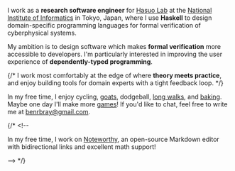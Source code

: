 I work as a **research software engineer** for [Hasuo Lab](https://group-mmm.org/~ichiro/) at the <a href="https://www.nii.ac.jp/en/">National Institute of Informatics</a> in Tokyo, Japan, where I use **Haskell** to design domain-specific programming languages for formal verification of cyberphysical systems.

My ambition is to design software which makes **formal verification** more accessible to developers. I'm particularly interested in improving the user experience of **dependently-typed programming**.

{/*
I work most comfortably at the edge of where <b>theory meets practice</b>, and enjoy building tools for domain experts with a tight feedback loop.
 */}

In my free time, I enjoy cycling, [goats](/images/photos/ben-goat.jpg), dodgeball, [long walks](/images/photos/tokyo-walking-map.jpg), and [baking](/images/photos/sourdough.jpg).  Maybe one day I'll make more [games](http://www.newgrounds.com/portal/view/512482)! If you'd like to chat, feel free to write me at <a href="mailto:benrbray@gmail.com">benrbray@gmail.com</a>.

{/* <!-- <p>In my free time, I work on <a href="https://noteworthy.ink/">Noteworthy</a>, an open-source Markdown
  editor with bidirectional links and excellent math support!
</p> -->

<!-- <p>I hold a Masters in Computer Science from <b>Georgia Tech</b>, where my research advisor was <a
    href="https://www.cc.gatech.edu/~jabernethy9/">Jacob Abernethy</a>. Previously, I studied math at
  the University of Michigan, where I also helped with a machine learning <a
    href="https://eecs445-f16.github.io/">class</a> and <a href="http://msail.github.io/">reading
    group</a>. --> */}